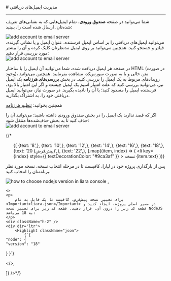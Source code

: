 

<Layout>
<Head>
<title>مستندات مدیریت ایمیل‌های دریافتی در ایمیل سرور - لیارا</title>
<meta property="og:title" content="مستندات خدمات رایانش ابری لیارا" />
<meta property="og:description" content="مستندات مدیریت ایمیل‌های دریافتی در ایمیل‌سرور"  />
</Head>
# مدیریت ایمیل‌های دریافتی
<hr className="mb-2" />

شما می‌توانید در صفحه **صندوق ورودی**، تمام ایمیل‌هایی که به نشانی‌های تعریف شده‌تان، ارسال شده است را، ببینید:

<div className="h-4" />
<img src="https://media.liara.ir/docs/see-incoming-mails.png" alt="add account to email server" />
<div className="h-4" />
می‌توانید ایمیل‌های دریافتی را بر اساس ایمیل فرستنده، عنوان ایمیل و یا نشانی گیرنده، فیلتر و جستجو کنید. 
همچنین می‌توانید بر روی ایمیل مدنظرتان کلیک کرده و آن را بیشتر مورد بررسی قرار دهید:
<div className="h-4" />
<img src="https://media.liara.ir/docs/see-an-incoming-mail.png" alt="add account to email server" />
<div className="h-4" />

در صفحه هر ایمیل دریافت شده، شما می‌توانید آن ایمیل را با ساختار HTML (در صورت وجود)،
متن خالی و یا به صورت سورس‌کد، مشاهده بفرمایید. همچنین می‌توانید رویدادهای مربوط به یک ایمیل را بررسی کنید. 
در بخش **بررسی‌های هرزنامه** یک ایمیل نیز، می‌توانید بررسی کنید که علت امتیاز اسپم یک ایمیل چیست 
و اگر این امتیاز بالا بود، فرستنده ایمیل را مسدود کنید؛ یا آن را نادیده بگیرید. 
در صورت نیاز، می‌توانید ایمیل دریافتی خود را، به اشتراک بگذارید.
<div className="h-4" />
<Alert variant="success">
      <p>
        همچنین بخوانید: <a href="/email-server/how-tos/set-spam" className="text-[#2196f3] ">تنظیم هرزنامه</a>
      </p>
</Alert> 
<div className="h-4" />
اگر که قصد ندارید یک ایمیل را در بخش صندوق ورودی داشته باشید؛ می‌توانید آن را حذف کنید تا به بخش حذف‌شده‌ها منتقل شود:
<div className="h-4" />
<img src="https://media.liara.ir/docs/deleted-incoming-mail.png" alt="add account to email server" />
<div className="h-4" />

{/* <ul className="pr-4">
  {[
    {text: '8',},
    {text: '10',},
    {text: '12',},
    {text: '14',},
    {text: '16',},
    {text: '18',},
    {text: '20 (پیش‌فرض)',},
    {text: '22',},
  ].map((item, index) => (
    <li
      key={index}
      style={{
        textDecorationColor: "#9ca3af"
      }}
    >
        نسخه {item.text}
    </li>
  ))}
</ul>

<Section id="change-default-version" title="تغییر نسخه پیش‌فرض" />
<Tabs 
    tabs={["Liara Console", "Liara CLI"]} 
    content={[
    <>
    <p>پس از بارگذاری پروژه خود در لیارا، کافیست تا در مرحله انتخاب نسخه، نسخه مورد نظر برنامه‌تان را انتخاب کنید.</p>
    <img src="https://media.liara.ir/docs/choose-nodejs-version.png" alt="how to choose nodejs version in liara console" />
    </>,

    <>
    <p>
        برای تغییر نسخه پیش‌فرض، کافیست تا یک فایل به نام <Important>liara.json</Important> در مسیر اصلی پروژه، ایجاد کنید و قطعه کد زیر را درون آن، قرار دهید. قطعه کد زیر برای تغییر نسخه NodeJS به 18 می‌باشد:
    </p>
    <div className="h-2" />
    <div dir='ltr'>
        <Highlight className="json">
            {`{
    "node": {
    "version": "18"
  }
}`}
        </Highlight>
    </div>
    <div className="h-2" />
    </>,

]} 
/>*/}

</Layout>